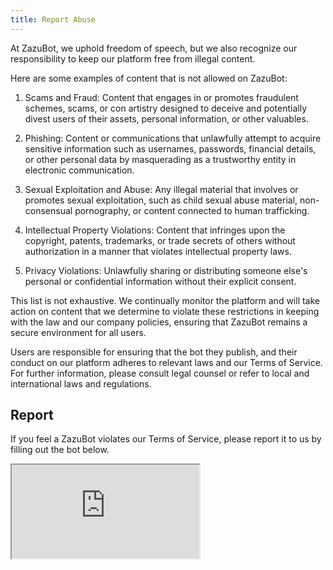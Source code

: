 ```yaml
---
title: Report Abuse
---
```


At ZazuBot, we uphold freedom of speech, but we also recognize our responsibility to keep our platform free from illegal content.

Here are some examples of content that is not allowed on ZazuBot:

1. Scams and Fraud: Content that engages in or promotes fraudulent schemes, scams, or con artistry designed to deceive and potentially divest users of their assets, personal information, or other valuables.

2. Phishing: Content or communications that unlawfully attempt to acquire sensitive information such as usernames, passwords, financial details, or other personal data by masquerading as a trustworthy entity in electronic communication.

3. Sexual Exploitation and Abuse: Any illegal material that involves or promotes sexual exploitation, such as child sexual abuse material, non-consensual pornography, or content connected to human trafficking.

4. Intellectual Property Violations: Content that infringes upon the copyright, patents, trademarks, or trade secrets of others without authorization in a manner that violates intellectual property laws.

5. Privacy Violations: Unlawfully sharing or distributing someone else's personal or confidential information without their explicit consent.

This list is not exhaustive. We continually monitor the platform and will take action on content that we determine to violate these restrictions in keeping with the law and our company policies, ensuring that ZazuBot remains a secure environment for all users.

Users are responsible for ensuring that the bot they publish, and their conduct on our platform adheres to relevant laws and our Terms of Service. For further information, please consult legal counsel or refer to local and international laws and regulations.

## Report

If you feel a ZazuBot violates our Terms of Service, please report it to us by filling out the bot below.

<iframe
  src=" https://hi.ZazuBot .com/report-abuse"
  style={{ border: "none", width: "100%", height: 400, borderRadius: ".25rem" }}
/>
